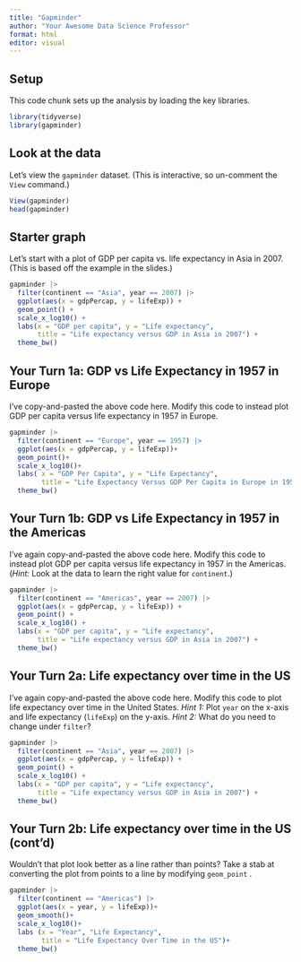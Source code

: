 ```yaml
---
title: "Gapminder"
author: "Your Awesome Data Science Professor"
format: html
editor: visual
---
```


## Setup

This code chunk sets up the analysis by loading the key libraries.

```r
library(tidyverse)
library(gapminder)
```

## Look at the data

Let's view the `gapminder` dataset. (This is interactive, so un-comment the `View` command.)

```r
View(gapminder)
head(gapminder)
```

## Starter graph

Let's start with a plot of GDP per capita vs. life expectancy in Asia in 2007. (This is based off the example in the slides.)

```r
gapminder |> 
  filter(continent == "Asia", year == 2007) |>
  ggplot(aes(x = gdpPercap, y = lifeExp)) +
  geom_point() + 
  scale_x_log10() +
  labs(x = "GDP per capita", y = "Life expectancy", 
       title = "Life expectancy versus GDP in Asia in 2007") +
  theme_bw()
```

## Your Turn 1a: GDP vs Life Expectancy in 1957 in Europe

I've copy-and-pasted the above code here. Modify this code to instead plot GDP per capita versus life expectancy in 1957 in Europe.

```r
gapminder |> 
  filter(continent == "Europe", year == 1957) |> 
  ggplot(aes(x = gdpPercap, y = lifeExp))+
  geom_point()+
  scale_x_log10()+
  labs( x = "GDP Per Capita", y = "Life Expectancy",
        title = "Life Expectancy Versus GDP Per Capita in Europe in 1957")+
  theme_bw()

```

## Your Turn 1b: GDP vs Life Expectancy in 1957 in the Americas

I've again copy-and-pasted the above code here. Modify this code to instead plot GDP per capita versus life expectancy in 1957 in the Americas. (*Hint:* Look at the data to learn the right value for `continent`.)

```r
gapminder |> 
  filter(continent == "Americas", year == 2007) |>
  ggplot(aes(x = gdpPercap, y = lifeExp)) +
  geom_point() + 
  scale_x_log10() +
  labs(x = "GDP per capita", y = "Life expectancy", 
       title = "Life expectancy versus GDP in Asia in 2007") +
  theme_bw()
```

## Your Turn 2a: Life expectancy over time in the US

I've again copy-and-pasted the above code here. Modify this code to plot life expectancy over time in the United States. *Hint 1:* Plot `year` on the x-axis and life expectancy (`lifeExp`) on the y-axis. *Hint 2:* What do you need to change under `filter`?

```r
gapminder |> 
  filter(continent == "Asia", year == 2007) |>
  ggplot(aes(x = gdpPercap, y = lifeExp)) +
  geom_point() + 
  scale_x_log10() +
  labs(x = "GDP per capita", y = "Life expectancy", 
       title = "Life expectancy versus GDP in Asia in 2007") +
  theme_bw()
```

## Your Turn 2b: Life expectancy over time in the US (cont'd)

Wouldn't that plot look better as a line rather than points? Take a stab at converting the plot from points to a line by modifying `geom_point` .

```r
gapminder |> 
  filter(continent == "Americas") |> 
  ggplot(aes(x = year, y = lifeExp))+
  geom_smooth()+
  scale_x_log10()+
  labs (x = "Year", "Life Expectancy",
        title = "Life Expectancy Over Time in the US")+
  theme_bw()
```
